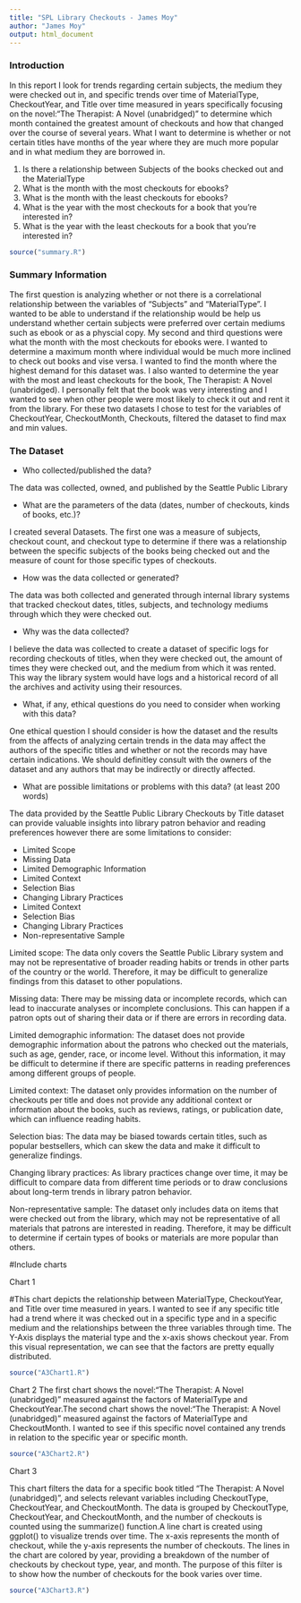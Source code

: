 ```yaml
---
title: "SPL Library Checkouts - James Moy"
author: "James Moy"
output: html_document
---
```




### Introduction

In this report I look for trends regarding certain subjects, the medium they were checked out in, and specific trends over time of MaterialType, CheckoutYear, and Title over time measured in years specifically focusing on the novel:"The Therapist: A Novel (unabridged)" to determine which month contained the greatest amount of checkouts and how that changed over the course of several years. What I want to determine is whether or not certain titles have months of the year where they are much more popular and in what medium they are borrowed in. 

1. Is there a relationship between Subjects of the books checked out and the MaterialType
2. What is the month with the most checkouts for ebooks?
3. What is the month with the least checkouts for ebooks?
4. What is the year with the most checkouts for a book that you’re interested in?
5. What is the year with the least checkouts for a book that you’re interested in?

```r
source("summary.R")
```
### Summary Information

The first question is analyzing whether or not there is a correlational relationship between the variables of "Subjects" and "MaterialType". I wanted to be able to understand if the relationship would be help us understand whether certain subjects were preferred over certain mediums such as ebook or as a physcial copy. My second and third questions were what the month with the most checkouts for ebooks were. I wanted to determine a maximum month where individual would be much more inclined to check out books and vise versa. I wanted to find the month where the highest demand for this dataset was. I also wanted to determine the year with the most and least checkouts for the book, The Therapist: A Novel (unabridged). I personally felt that the book was very interesting and I wanted to see when other people were most likely to check it out and rent it from the library. For these two datasets I chose to test for the variables of CheckoutYear, CheckoutMonth, Checkouts, filtered the dataset to find max and min values.


### The Dataset

- Who collected/published the data? 

The data was collected, owned, and published by the Seattle Public Library 

- What are the parameters of the data (dates, number of checkouts, kinds of books, etc.)?

I created several Datasets. The first one was a measure of subjects, checkout count, and checkout type to determine if there was a relationship between the specific subjects of the books being checked out and the measure of count for those specific types of checkouts. 

- How was the data collected or generated?  

The data was both collected and generated through internal library systems that tracked checkout dates, titles, subjects, and technology mediums through which they were checked out.

- Why was the data collected?  

I believe the data was collected to create a dataset of specific logs for recording checkouts of titles, when they were checked out, the amount of times they were checked out, and the medium from which it was rented. This way the library system would have logs and a historical record of all the archives and activity using their resources. 


- What, if any, ethical questions do you need to consider when working with this data?  

One ethical question I should consider is how the dataset and the results from the affects of analyzing certain trends in the data may affect the authors of the specific titles and whether or not the records may have certain indications. We should definitley consult with the owners of the dataset and any authors that may be indirectly or directly affected. 

- What are possible limitations or problems with this data?   (at least 200 words)

The data provided by the Seattle Public Library Checkouts by Title dataset can provide valuable insights into library patron behavior and reading preferences however there are some limitations to consider: 

- Limited Scope
- Missing Data
- Limited Demographic Information
- Limited Context
- Selection Bias
- Changing Library Practices
- Limited Context
- Selection Bias 
- Changing Library Practices
- Non-representative Sample

Limited scope: The data only covers the Seattle Public Library system and may not be representative of broader reading habits or trends in other parts of the country or the world. Therefore, it may be difficult to generalize findings from this dataset to other populations.

Missing data: There may be missing data or incomplete records, which can lead to inaccurate analyses or incomplete conclusions. This can happen if a patron opts out of sharing their data or if there are errors in recording data.

Limited demographic information: The dataset does not provide demographic information about the patrons who checked out the materials, such as age, gender, race, or income level. Without this information, it may be difficult to determine if there are specific patterns in reading preferences among different groups of people.

Limited context: The dataset only provides information on the number of checkouts per title and does not provide any additional context or information about the books, such as reviews, ratings, or publication date, which can influence reading habits.

Selection bias: The data may be biased towards certain titles, such as popular bestsellers, which can skew the data and make it difficult to generalize findings.

Changing library practices: As library practices change over time, it may be difficult to compare data from different time periods or to draw conclusions about long-term trends in library patron behavior.

Non-representative sample: The dataset only includes data on items that were checked out from the library, which may not be representative of all materials that patrons are interested in reading. Therefore, it may be difficult to determine if certain types of books or materials are more popular than others.

#Include charts

Chart 1

#This chart depicts the relationship between MaterialType, CheckoutYear, and Title over time measured in years. I wanted to see if any specific title had a trend where it was checked out in a specific type and in a specific medium and the relationships between the three variables through time. The Y-Axis displays the material type and the x-axis shows checkout year. From this visual representation, we can see that the factors are pretty equally distributed. 
```r
source("A3Chart1.R")
```

Chart 2
The first chart shows the novel:"The Therapist: A Novel (unabridged)" measured against the factors of MaterialType and CheckoutYear.The second chart shows the novel:"The Therapist: A Novel (unabridged)" measured against the factors of MaterialType and CheckoutMonth. I wanted to see if this specific novel contained any trends in relation to the specific year or specific month. 

```r
source("A3Chart2.R")
```

Chart 3

This chart filters the data for a specific book titled "The Therapist: A Novel (unabridged)", and selects relevant variables including CheckoutType, CheckoutYear, and CheckoutMonth. The data is grouped by CheckoutType, CheckoutYear, and CheckoutMonth, and the number of checkouts is counted using the summarize() function.A line chart is created using ggplot() to visualize trends over time. The x-axis represents the month of checkout, while the y-axis represents the number of checkouts. The lines in the chart are colored by year, providing a breakdown of the number of checkouts by checkout type, year, and month. The purpose of this filter is to show how the number of checkouts for the book varies over time.

```r
source("A3Chart3.R")
```
